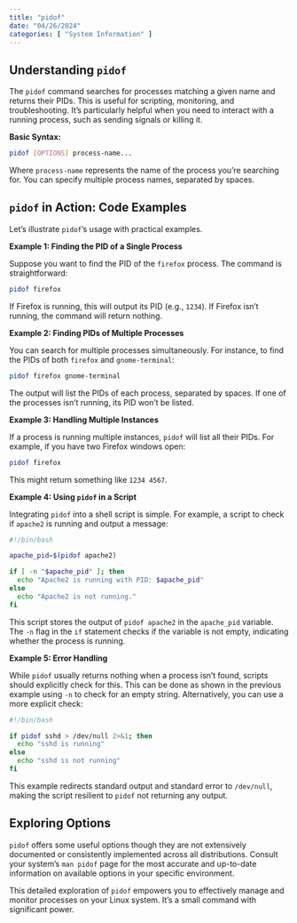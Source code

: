 ```yaml
---
title: "pidof"
date: "04/26/2024"
categories: [ "System Information" ]
---
```

## Understanding `pidof`

The `pidof` command searches for processes matching a given name and returns their PIDs. This is useful for scripting, monitoring, and troubleshooting. It's particularly helpful when you need to interact with a running process, such as sending signals or killing it.

**Basic Syntax:**

```bash
pidof [OPTIONS] process-name...
```

Where `process-name` represents the name of the process you're searching for.  You can specify multiple process names, separated by spaces.


## `pidof` in Action: Code Examples

Let's illustrate `pidof`'s usage with practical examples.

**Example 1: Finding the PID of a Single Process**

Suppose you want to find the PID of the `firefox` process.  The command is straightforward:

```bash
pidof firefox
```

If Firefox is running, this will output its PID (e.g., `1234`). If Firefox isn't running, the command will return nothing.


**Example 2: Finding PIDs of Multiple Processes**

You can search for multiple processes simultaneously.  For instance, to find the PIDs of both `firefox` and `gnome-terminal`:

```bash
pidof firefox gnome-terminal
```

The output will list the PIDs of each process, separated by spaces.  If one of the processes isn't running, its PID won't be listed.


**Example 3: Handling Multiple Instances**

If a process is running multiple instances, `pidof` will list all their PIDs. For example, if you have two Firefox windows open:

```bash
pidof firefox
```

This might return something like `1234 4567`.


**Example 4: Using `pidof` in a Script**

Integrating `pidof` into a shell script is simple. For example, a script to check if `apache2` is running and output a message:


```bash
#!/bin/bash

apache_pid=$(pidof apache2)

if [ -n "$apache_pid" ]; then
  echo "Apache2 is running with PID: $apache_pid"
else
  echo "Apache2 is not running."
fi
```

This script stores the output of `pidof apache2` in the `apache_pid` variable.  The `-n` flag in the `if` statement checks if the variable is not empty, indicating whether the process is running.


**Example 5:  Error Handling**

While `pidof` usually returns nothing when a process isn't found, scripts should explicitly check for this. This can be done as shown in the previous example using `-n` to check for an empty string. Alternatively, you can use a more explicit check:


```bash
#!/bin/bash

if pidof sshd > /dev/null 2>&1; then
  echo "sshd is running"
else
  echo "sshd is not running"
fi

```
This example redirects standard output and standard error to `/dev/null`, making the script resilient to `pidof` not returning any output.


## Exploring Options

`pidof` offers some useful options though they are not extensively documented or consistently implemented across all distributions.  Consult your system's `man pidof` page for the most accurate and up-to-date information on available options in your specific environment.


This detailed exploration of `pidof` empowers you to effectively manage and monitor processes on your Linux system.  It's a small command with significant power.

